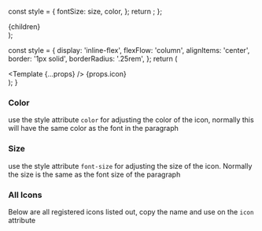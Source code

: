 
  const style = {
    fontSize: size,
    color,
  };
  return <Icon style={style} icon={icon}/>;
};

  <div style={{display: 'flex', gap: '10px', flexWrap: 'wrap'}}>
    {children}
  </div>
);

  const style = {
    display: 'inline-flex',
    flexFlow: 'column',
    alignItems: 'center',
    border: '1px solid',
    borderRadius: '.25rem',
  };
  return (
    <div style={style}>
      <Template {...props} />
      <span>{props.icon}</span>
    </div>
  );
}

<Meta title="General/Icon/Intro" component={Icon} />

<Description markdown={readme} />

### Color
use the style attribute `color` for adjusting the color of the icon, normally this will have the same color as the font in the paragraph
<Story id="snapshots-icon--colors" />


### Size
use the style attribute `font-size` for adjusting the size of the icon. Normally the size is the same as the font size of the paragraph
<Story id="snapshots-icon--size" />

### All Icons
Below are all registered icons listed out, copy the name and use on the `icon` attribute
<Story id="snapshots-icon--list"/>
